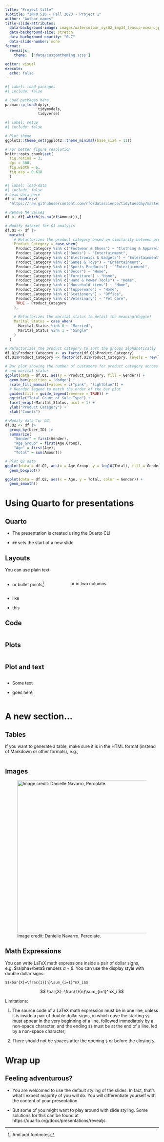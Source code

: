 ```yaml
---
title: "Project title"
subtitle: "INFO 526 - Fall 2023 - Project 1"
author: "Author names"
title-slide-attributes:
  data-background-image: images/watercolour_sys02_img34_teacup-ocean.jpg
  data-background-size: stretch
  data-background-opacity: "0.7"
  data-slide-number: none
format:
  revealjs:
    theme:  ['data/customtheming.scss']
  
editor: visual
execute:
  echo: false
---
```


```r
#| label: load-packages
#| include: false

# Load packages here
pacman::p_load(dplyr,
               tidymodels,
               tidyverse)

```

```r
#| label: setup
#| include: false

# Plot theme
ggplot2::theme_set(ggplot2::theme_minimal(base_size = 11))

# For better figure resolution
knitr::opts_chunk$set(
  fig.retina = 3, 
  dpi = 300, 
  fig.width = 6, 
  fig.asp = 0.618 
  )
```

```r
#| label: load-data
#| include: false
# Load data here
df <- read.csv(
  'https://raw.githubusercontent.com/rfordatascience/tidytuesday/master/data/2023/2023-11-14/diwali_sales_data.csv')

# Remove NA values
df <- df[-which(is.na(df$Amount)),]

# Modify dataset for Q1 analysis
df.Q1 <- df |>
  mutate(
    # Refactorizes the product category based on similarity between products
    Product_Category = case_when(
     Product_Category %in% c("Footwear & Shoes") ~ "Clothing & Apparel",
     Product_Category %in% c("Books") ~ "Entertainment",
     Product_Category %in% c("Electronics & Gadgets") ~ "Entertainment",
     Product_Category %in% c("Games & Toys") ~ "Entertainment",
     Product_Category %in% c("Sports Products") ~ "Entertainment",
     Product_Category %in% c("Decor") ~ "Home",
     Product_Category %in% c("Furniture") ~ "Home",
     Product_Category %in% c("Hand & Power Tools") ~ "Home",
     Product_Category %in% c("Household items") ~ "Home",
     Product_Category %in% c("Tupperware") ~ "Home",
     Product_Category %in% c("Stationery") ~ "Office",
     Product_Category %in% c("Veterinary") ~ "Pet Care",
     TRUE ~ Product_Category
    ),
    
    # Refactorizes the marital status to detail the meaning(Kaggle)
    Marital_Status = case_when(
      Marital_Status %in% 0 ~ "Married",
      Marital_Status %in% 1 ~ "Single"
    )
  )

# Refactorizes the product category to sort the groups alphabetically
df.Q1$Product_Category <- as.factor(df.Q1$Product_Category)
df.Q1$Product_Category <- factor(df.Q1$Product_Category, levels = rev(levels(df.Q1$Product_Category)))

# Bar plot showing the number of customers for product category across gender
# and marital status
ggplot(data = df.Q1, aes(y = Product_Category, fill = Gender)) +
  geom_bar(position = "dodge") +
  scale_fill_manual(values = c("pink", "lightblue")) +
  # Reorder legend to match the order of the bar plot
  guides(fill = guide_legend(reverse = TRUE)) +
  ggtitle("Total Count of Sale Type") +
  facet_wrap(~Marital_Status, ncol = 1) +
  ylab("Product Category") +
  xlab("Counts")

# Modify data for Q2
df.Q2 <- df |>
  group_by(User_ID) |>
  summarize(
    "Gender" = first(Gender),
    "Age_Group" = first(Age.Group),
    "Age" = first(Age),
    "Total" = sum(Amount))

# Plot Q2 data
ggplot(data = df.Q2, aes(x = Age_Group, y = log10(Total), fill = Gender)) +
  geom_boxplot()

ggplot(data = df.Q2, aes(x = Age, y = Total, color = Gender)) +
  geom_smooth()
```

# Using Quarto for presentations

## Quarto

-   The presentation is created using the Quarto CLI

-   `##` sets the start of a new slide

## Layouts

You can use plain text

::: columns
::: {.column width="40%"}
-   or bullet points[^1]
:::

::: {.column width="60%"}
or in two columns
:::
:::

[^1]: And add footnotes

-   like

-   this

## Code

```r


```

## Plots

```r

```

## Plot and text

::: columns
::: {.column width="50%"}
-   Some text

-   goes here
:::

::: {.column width="50%"}
```r

```
:::
:::

# A new section...

## Tables

If you want to generate a table, make sure it is in the HTML format (instead of Markdown or other formats), e.g.,

```r

```

## Images

![Image credit: Danielle Navarro, Percolate.](images/watercolour_sys02_img34_teacup-ocean.png){fig-align="center" width="500"}

## Math Expressions {.smaller}

You can write LaTeX math expressions inside a pair of dollar signs, e.g. \$\\alpha+\\beta\$ renders $\alpha + \beta$. You can use the display style with double dollar signs:

```         
$$\bar{X}=\frac{1}{n}\sum_{i=1}^nX_i$$
```

$$
\bar{X}=\frac{1}{n}\sum_{i=1}^nX_i
$$

Limitations:

1.  The source code of a LaTeX math expression must be in one line, unless it is inside a pair of double dollar signs, in which case the starting `$$` must appear in the very beginning of a line, followed immediately by a non-space character, and the ending `$$` must be at the end of a line, led by a non-space character;

2.  There should not be spaces after the opening `$` or before the closing `$`.

# Wrap up

## Feeling adventurous?

-   You are welcomed to use the default styling of the slides. In fact, that's what I expect majority of you will do. You will differentiate yourself with the content of your presentation.

-   But some of you might want to play around with slide styling. Some solutions for this can be found at https://quarto.org/docs/presentations/revealjs.
